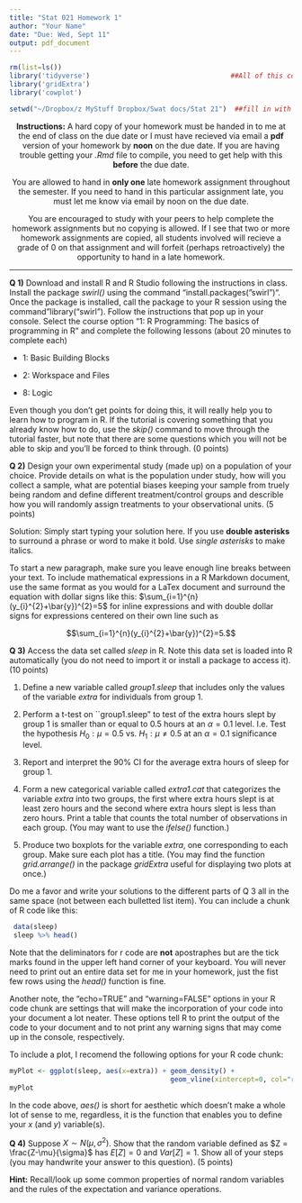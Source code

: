 ```yaml
---
title: "Stat 021 Homework 1"
author: "Your Name"
date: "Due: Wed, Sept 11"
output: pdf_document
---
```


```r
rm(list=ls())
library('tidyverse')                                   ##All of this code here is called the "preamble"
library('gridExtra')
library('cowplot')

setwd("~/Dropbox/z MyStuff Dropbox/Swat docs/Stat 21")  ##fill in with your own directory instead
```



<center>**Instructions:** A hard copy of your homework must be handed in to me at the end of class on the due date or I must have recieved via email a **pdf** version of your homework by **noon** on the due date. If you are having trouble getting your *.Rmd* file to compile, you need to get help with this  **before** the due date. 

You are allowed to hand in **only one** late homework assignment throughout the semester. If you need to hand in this particular assignment late, you must let me know via email by noon on the due date.

You are encouraged to study with your peers to help complete the homework assignments but no copying is allowed. If I see that two or more homework assignments are copied, all students involved will recieve a grade of $0$ on that assignment and will forfeit (perhaps retroactively) the opportunity to hand in a late homework. </center> 

***

**Q 1)** Download and install R and R Studio following the instructions in class. Install the package *swirl()*
using the command "install.packages("swirl")". Once the package is installed, call the package to your R session using the command "library("swirl"). Follow the instructions that pop up in your console. Select the course option "1: R Programming: The basics of programming in R" and complete the following lessons (about $20$ minutes to complete each)

  - 1: Basic Building Blocks
  
  - 2: Workspace and Files
  
  - 8: Logic 
  
Even though you don't get points for doing this, it will really help you to learn how to program in R. If the tutorial is covering something that you already know how to do, use the *skip()* command to move through the tutorial faster, but note that there are some questions which you will not be able to skip and you'll be forced to think through. ($0$ points)



**Q 2)** Design your own experimental study (made up) on a population of your choice. Provide details on what is the population under study, how will you collect a sample, what are potential biases keeping your sample from truely being random and define different treatment/control groups and describle how you will randomly assign treatments to your observational units. ($5$ points)



Solution: Simply start typing your solution here. If you use **double asterisks** to surround a phrase or word to make it bold. Use *single asterisks* to make italics. 


To start a new paragraph, make sure you leave enough line breaks between your text. To include mathematical expressions in a R Markdown document, use the same format as you would for a LaTex document and surround the equation with dollar signs like this: $\sum_{i=1}^{n}(y_{i}^{2}+\bar{y})^{2}=5$ for inline expressions and with double dollar signs for expressions centered on their own line such as 

$$\sum_{i=1}^{n}(y_{i}^{2}+\bar{y})^{2}=5.$$



**Q 3)** 
Access the data set called *sleep* in R. Note this data set is loaded into R automatically (you do not need to import it or install a package to access it). ($10$ points)

  1. Define a new variable called *group1.sleep* that includes only the values of the variable *extra* for individuals from group 1. 

  1. Perform a t-test on ``group1.sleep" to test of the extra hours slept by group 1 is smaller than or equal to $0.5$ hours at an $\alpha = 0.1$ level. I.e. Test the hypothesis $H_0: \mu = 0.5$ vs. $H_1: \mu \neq 0.5$ at an $\alpha = 0.1$ significance level. 

  1.  Report and interpret the $90\%$ CI for the average extra hours of sleep for group 1. 

  1. Form a new categorical variable called *extra1.cat* that categorizes the variable *extra* into two groups, the first where extra hours slept is at least zero hours and the second where extra hours slept is less than zero hours. Print a table that counts the total number of observations in each group. (You may want to use the *ifelse()* function.)
  
  1. Produce two boxplots for the variable *extra*, one corresponding to each group. Make sure each plot has a title. (You may find the function *grid.arrange()* in the package *gridExtra* useful for displaying two plots at once.)
  
  
Do me a favor and write your solutions to the different parts of Q 3 all in the same space (not between each bulletted list item). You can include a chunk of R code like this:
```r
 data(sleep)
 sleep %>% head() 
```
  
Note that the deliminators for r code are **not** apostraphes but are the tick marks found in the upper left hand corner of your keyboard. You will never need to print out an entire data set for me in your homework, just the fist few rows using the *head()* function is fine. 

Another note, the "echo=TRUE" and "warning=FALSE" options in your R code chunk are settings that will make the incorporation of your code into your document a lot neater. These options tell R to print the output of the code to your document and to not print any warning signs that may come up in the console, respectively. 


To include a plot, I recomend the following options for your R code chunk:

```r
myPlot <- ggplot(sleep, aes(x=extra)) + geom_density() + 
                                        geom_vline(xintercept=0, col="red")
myPlot
```
  
In the code above, *aes()* is short for aesthetic which doesn't make a whole lot of sense to me, regardless, it is the function that enables you to define your $x$ (and $y$) variable(s).
  
  

**Q 4)** Suppose $X \sim N(\mu,\sigma^2)$. Show that the random variable defined as $Z = \frac{Z-\mu}{\sigma}$ has $E[Z] = 0$ and $Var[Z]=1$. Show all of your steps (you may handwrite your answer to this question). ($5$ points)

**Hint:** Recall/look up some common properties of normal random variables and the rules of the expectation and variance operations. 

